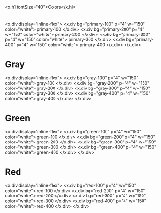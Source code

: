 
<x.h1 fontSize="40">Colors</x.h1>

#

<x.div display="inline-flex">
  <x.div bg="primary-100" p="4" w="150" color="white">
    primary-100
  </x.div>
  <x.div bg="primary-200" p="4" w="150" color="white">
    primary-200
  </x.div>
  <x.div bg="primary-300" p="4" w="150" color="white">
    primary-300
  </x.div>
  <x.div bg="primary-400" p="4" w="150" color="white">
    primary-400
  </x.div>
</x.div>

# Gray

<x.div display="inline-flex">
  <x.div bg="gray-100" p="4" w="150" color="white">
    gray-100
  </x.div>
  <x.div bg="gray-200" p="4" w="150" color="white">
    gray-200
  </x.div>
  <x.div bg="gray-300" p="4" w="150" color="white">
    gray-300
  </x.div>
  <x.div bg="gray-400" p="4" w="150" color="white">
    gray-400
  </x.div>
</x.div>

# Green

<x.div display="inline-flex">
  <x.div bg="green-100" p="4" w="150" color="white">
    green-100
  </x.div>
  <x.div bg="green-200" p="4" w="150" color="white">
    green-200
  </x.div>
  <x.div bg="green-300" p="4" w="150" color="white">
    green-300
  </x.div>
  <x.div bg="green-400" p="4" w="150" color="white">
    green-400
  </x.div>
</x.div>

# Red

<x.div display="inline-flex">
  <x.div bg="red-100" p="4" w="150" color="white">
    red-100
  </x.div>
  <x.div bg="red-200" p="4" w="150" color="white">
    red-200
  </x.div>
  <x.div bg="red-300" p="4" w="150" color="white">
    red-300
  </x.div>
  <x.div bg="red-400" p="4" w="150" color="white">
    red-400
  </x.div>
</x.div>
